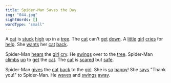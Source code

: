 ```yaml
---
title: Spider-Man Saves the Day
img: "044.jpg"
sightWords: []
wordType: "small"
---
```


A <u>cat</u> is <u>stuck</u> <u>high</u> up in a <u>tree</u>. The <u>cat</u> can't <u>get</u> <u>down</u>. A <u>little</u> <u>girl</u> <u>cries</u> for <u>help</u>. She <u>wants</u> her <u>cat</u> <u>back</u>.

Spider-Man <u>hears</u> the <u>girl</u> <u>cry</u>. He <u>swings</u> over to the <u>tree</u>. Spider-Man <u>climbs</u> <u>up</u> to <u>get</u> the <u>cat</u>. The <u>cat</u> is <u>scared</u> but <u>safe</u>.

Spider-Man <u>gives</u> the <u>cat</u> <u>back</u> to the <u>girl</u>. She is <u>so</u> <u>happy</u>! She <u>says</u> "Thank you!" to Spider-Man. He <u>waves</u> and <u>swings</u> <u>away</u>.